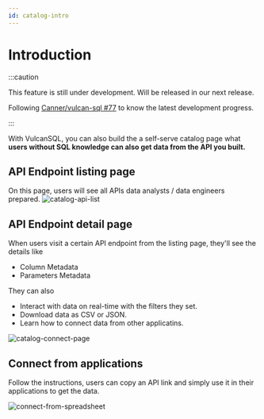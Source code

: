 ```yaml
---
id: catalog-intro
---
```


# Introduction

:::caution

This feature is still under development. Will be released in our next release.

Following [Canner/vulcan-sql #77](https://github.com/Canner/vulcan-sql/pull/77) to know the latest development progress.

:::

With VulcanSQL, you can also build the a self-serve catalog page what **users without SQL knowledge can also get data from the API you built.**

## API Endpoint listing page
On this page, users will see all APIs data analysts / data engineers prepared.
![catalog-api-list](./img/catalog-api-list.png)


## API Endpoint detail page
When users visit a certain API endpoint from the listing page, they'll see the details like
* Column Metadata
* Parameters Metadata

They can also
* Interact with data on real-time with the filters they set.
* Download data as CSV or JSON.
* Learn how to connect data from other applicatins.

![catalog-connect-page](./img/catalog-connect-page.png)

## Connect from applications
Follow the instructions, users can copy an API link and simply use it in their applications to get the data.

![connect-from-spreadsheet](./img/connect-from-spreadsheet.png)
